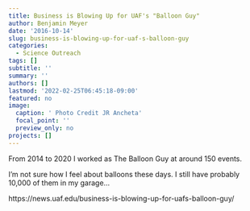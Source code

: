 ```yaml
---
title: Business is Blowing Up for UAF's "Balloon Guy"
author: Benjamin Meyer
date: '2016-10-14'
slug: business-is-blowing-up-for-uaf-s-balloon-guy
categories:
  - Science Outreach
tags: []
subtitle: ''
summary: ''
authors: []
lastmod: '2022-02-25T06:45:18-09:00'
featured: no
image:
  caption: ' Photo Credit JR Ancheta'
  focal_point: ''
  preview_only: no
projects: []
---
```


From 2014 to 2020 I worked as The Balloon Guy at around 150 events.

I'm not sure how I feel about balloons these days. I still have probably 10,000 of them in my garage...

https://news.uaf.edu/business-is-blowing-up-for-uafs-balloon-guy/
